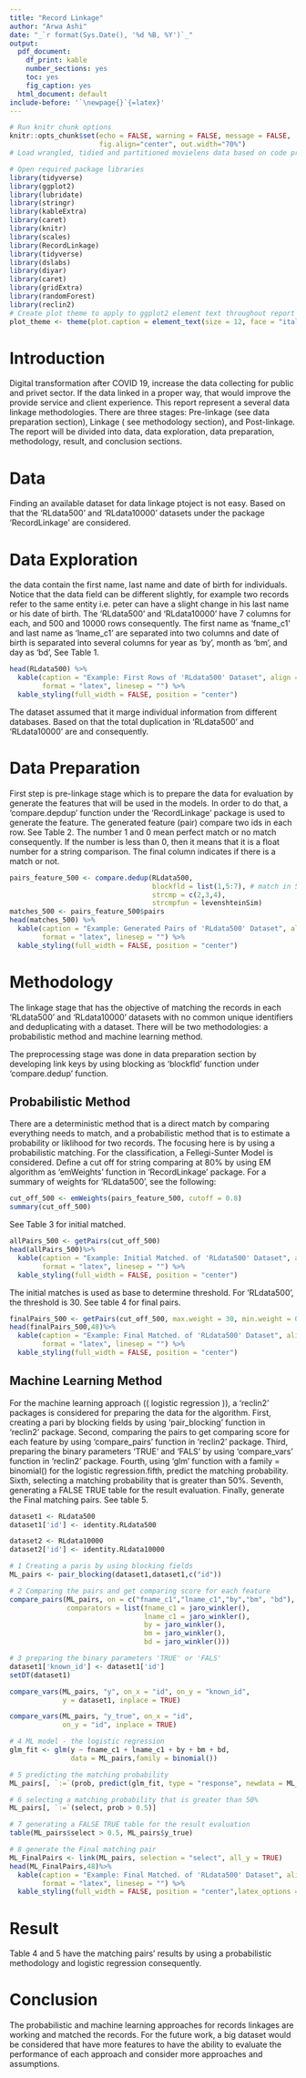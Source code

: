 ```yaml
---
title: "Record Linkage"
author: "Arwa Ashi"
date: "_`r format(Sys.Date(), '%d %B, %Y')`_"
output:
  pdf_document:
    df_print: kable
    number_sections: yes
    toc: yes
    fig_caption: yes
  html_document: default
include-before: '`\newpage{}`{=latex}'
---
```


```r
# Run knitr chunk options
knitr::opts_chunk$set(echo = FALSE, warning = FALSE, message = FALSE,
                      fig.align="center", out.width="70%")
# Load wrangled, tidied and partitioned movielens data based on code provided in project instructions

# Open required package libraries
library(tidyverse)
library(ggplot2)
library(lubridate)
library(stringr)
library(kableExtra)
library(caret)
library(knitr)
library(scales)
library(RecordLinkage)
library(tidyverse)
library(dslabs)
library(diyar)
library(caret)
library(gridExtra)
library(randomForest)
library(reclin2)
# Create plot theme to apply to ggplot2 element text throughout report
plot_theme <- theme(plot.caption = element_text(size = 12, face = "italic"), axis.title = element_text(size = 12))
```
\newpage

# **Introduction**

Digital transformation after COVID 19, increase the data collecting for public and privet sector. If the data linked in a proper way, that would improve the provide service and client experience. This report represent a several data linkage methodologies. There are three stages: Pre-linkage (see data preparation section), Linkage ( see methodology section), and Post-linkage. The report will be divided into data, data exploration, data preparation, methodology, result, and conclusion sections.

# **Data **
Finding an available dataset for data linkage ptoject is not easy. Based on that the 'RLdata500' and 'RLdata10000' datasets under the package 'RecordLinkage' are considered.

# **Data Exploration**

the data contain the first name, last name and date of birth for individuals. Notice that the data field can be different slightly, for example two records refer to the same entity i.e. peter can have a slight change in his last name or his date of birth. The 'RLdata500' and 'RLdata10000' have 7 columns for each, and 500 and 10000 rows consequently. The first name as 'fname_c1' and last name as 'lname_c1' are separated into two columns and date of birth is separated into several columns for year as 'by', month as 'bm', and day as 'bd', See Table 1. 

```r
head(RLdata500) %>%
  kable(caption = "Example: First Rows of 'RLdata500' Dataset", align = 'ccclll', booktabs = T,
        format = "latex", linesep = "") %>%
  kable_styling(full_width = FALSE, position = "center")
```

The dataset assumed that it marge individual information from different databases. Based on that the total duplication in 'RLdata500' and 'RLdata10000' are and consequently. 


# **Data Preparation**
First step is pre-linkage stage which is to prepare the data for evaluation by generate the features that will be used in the models. In order to do that, a 'compare.depdup' function under the 'RecordLinkage' package is used to generate the feature. The generated feature (pair) compare two ids in each row. See Table 2. The number 1 and 0 mean perfect match or no match consequently. If the number is less than 0, then it means that it is a float number for a string comparison. The final column indicates if there is a match or not.

```r
pairs_feature_500 <- compare.dedup(RLdata500,
                                   blockfld = list(1,5:7), # match in 5,6,7 columns
                                   strcmp = c(2,3,4),
                                   strcmpfun = levenshteinSim)
matches_500 <- pairs_feature_500$pairs
head(matches_500) %>%
  kable(caption = "Example: Generated Pairs of 'RLdata500' Dataset", align = 'ccclll', booktabs = T,
        format = "latex", linesep = "") %>%
  kable_styling(full_width = FALSE, position = "center")
```

# **Methodology**

The linkage stage that has the objective of matching the records in each 'RLdata500' and 'RLdata10000' datasets with no common unique identifiers and deduplicating with a dataset. There will be two methodologies: a probabilistic method and machine learning method.

The preprocessing stage was done in data preparation section by developing link keys by using blocking as 'blockfld' function under 'compare.dedup' function.

## Probabilistic Method

There are a deterministic method that is a direct match by comparing everything needs to match, and a probabilistic method that is to estimate a probability or liklihood for two records. The focusing here is by using a probabilistic matching. For the classification, a Fellegi-Sunter Model is considered. Define a cut off for string comparing at 80% by using EM algorithm as 'emWeights' function in 'RecordLinkage' package. For a summary of weights for 'RLdata500', see the following:

```r
cut_off_500 <- emWeights(pairs_feature_500, cutoff = 0.8)
summary(cut_off_500)
```


See Table 3 for initial matched. 

```r
allPairs_500 <- getPairs(cut_off_500)
head(allPairs_500)%>%
  kable(caption = "Example: Initial Matched. of 'RLdata500' Dataset", align = 'ccclll', booktabs = T,
        format = "latex", linesep = "") %>%
  kable_styling(full_width = FALSE, position = "center")
```

The initial matches is used as base to determine threshold. For 'RLdata500', the threshold is 30. See table 4 for final pairs.

```r
finalPairs_500 <- getPairs(cut_off_500, max.weight = 30, min.weight = 0)
head(finalPairs_500,48)%>%
  kable(caption = "Example: Final Matched. of 'RLdata500' Dataset", align = 'ccclll', booktabs = T,
        format = "latex", linesep = "") %>%
  kable_styling(full_width = FALSE, position = "center")
```

## Machine Learning Method

For the machine learning approach (( logistic regression )), a 'reclin2' packages is considered for preparing the data for the algorithm. First, creating a pari by blocking fields by using 'pair_blocking' function in 'reclin2' package. Second, comparing the pairs to get comparing score for each feature by using 'compare_pairs' function in 'reclin2' package. Third, preparing the binary parameters 'TRUE' and 'FALS' by using 'compare_vars'  function in 'reclin2' package. Fourth, using 'glm' function with a family = binomial() for the logistic regression.fifth, predict the matching probability. Sixth, selecting a matching probability that is greater than 50%. Seventh, generating a FALSE TRUE table for the result evaluation. Finally, generate the Final matching pairs. See table 5.
```r
dataset1 <- RLdata500
dataset1['id'] <- identity.RLdata500

dataset2 <- RLdata10000
dataset2['id'] <- identity.RLdata10000

# 1 Creating a paris by using blocking fields
ML_pairs <- pair_blocking(dataset1,dataset1,c("id"))

# 2 Comparing the pairs and get comparing score for each feature
compare_pairs(ML_pairs, on = c("fname_c1","lname_c1","by","bm", "bd"), inplace = TRUE,
              comparators = list(fname_c1 = jaro_winkler(), 
                                 lname_c1 = jaro_winkler(), 
                                 by = jaro_winkler(),
                                 bm = jaro_winkler(),
                                 bd = jaro_winkler()))

# 3 preparing the binary parameters 'TRUE' or 'FALS'
dataset1['known_id'] <- dataset1['id']
setDT(dataset1)

compare_vars(ML_pairs, "y", on_x = "id", on_y = "known_id", 
             y = dataset1, inplace = TRUE)

compare_vars(ML_pairs, "y_true", on_x = "id", 
             on_y = "id", inplace = TRUE)

# 4 ML model - the logistic regression
glm_fit <- glm(y ~ fname_c1 + lname_c1 + by + bm + bd, 
               data = ML_pairs,family = binomial())

# 5 predicting the matching probability
ML_pairs[, `:=`(prob, predict(glm_fit, type = "response", newdata = ML_pairs))]

# 6 selecting a matching probability that is greater than 50%
ML_pairs[, `:=`(select, prob > 0.5)]

# 7 generating a FALSE TRUE table for the result evaluation
table(ML_pairs$select > 0.5, ML_pairs$y_true)

# 8 generate the Final matching pair
ML_FinalPairs <- link(ML_pairs, selection = "select", all_y = TRUE)
head(ML_FinalPairs,48)%>%
  kable(caption = "Example: Final Matched. of 'RLdata500' Dataset", align = 'ccclll', booktabs = T,
        format = "latex", linesep = "") %>%
  kable_styling(full_width = FALSE, position = "center",latex_options = c("scale_down", "hold_position"))

```

# **Result**
Table 4 and 5 have the matching pairs' results by using a probabilistic methodology and logistic regression consequently. 

# **Conclusion**
The probabilistic and machine learning approaches for records linkages are working and matched the records. For the future work, a big dataset would be considered that have more features to have the ability to evaluate the performance of each approach and consider more approaches and assumptions. 
